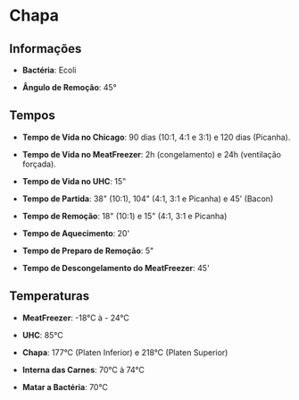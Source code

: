 # Chapa

## Informações

- **Bactéria**: Ecoli

- **Ângulo de Remoção**: 45°

## Tempos

- **Tempo de Vida no Chicago**: 90 dias (10:1, 4:1 e 3:1) e 120 dias (Picanha).

- **Tempo de Vida no MeatFreezer**: 2h (congelamento) e 24h (ventilação forçada).

- **Tempo de Vida no UHC**: 15"

- **Tempo de Partida**: 38" (10:1), 104" (4:1, 3:1 e Picanha) e 45' (Bacon) 

- **Tempo de Remoção**: 18" (10:1) e 15" (4:1, 3:1 e Picanha) 

- **Tempo de Aquecimento**: 20'

- **Tempo de Preparo de Remoção**: 5"

- **Tempo de Descongelamento do MeatFreezer**: 45'

## Temperaturas

- **MeatFreezer**: -18°C à - 24°C

- **UHC**: 85°C

- **Chapa**: 177°C (Platen Inferior) e 218°C (Platen Superior)

- **Interna das Carnes**: 70°C à 74°C

- **Matar a Bactéria**: 70°C

